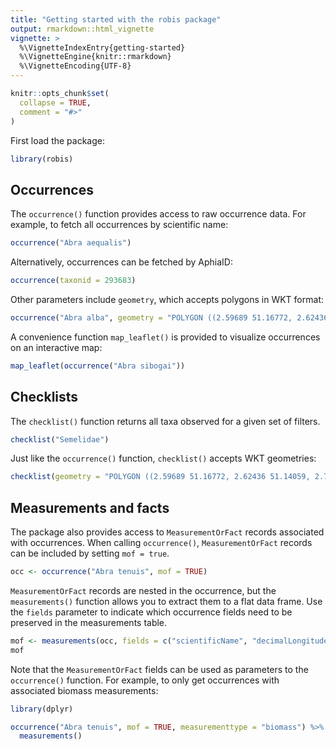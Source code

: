 ```yaml
---
title: "Getting started with the robis package"
output: rmarkdown::html_vignette
vignette: >
  %\VignetteIndexEntry{getting-started}
  %\VignetteEngine{knitr::rmarkdown}
  %\VignetteEncoding{UTF-8}
---
```


```r
knitr::opts_chunk$set(
  collapse = TRUE,
  comment = "#>"
)
```

First load the package:

```r
library(robis)
```

## Occurrences

The `occurrence()` function provides access to raw occurrence data. For example, to fetch all occurrences by scientific name:

```r
occurrence("Abra aequalis")
```

Alternatively, occurrences can be fetched by AphiaID:

```r
occurrence(taxonid = 293683)
```

Other parameters include `geometry`, which accepts polygons in WKT format:

```r
occurrence("Abra alba", geometry = "POLYGON ((2.59689 51.16772, 2.62436 51.14059, 2.76066 51.19225, 2.73216 51.20946, 2.59689 51.16772))")
```

A convenience function `map_leaflet()` is provided to visualize occurrences on an interactive map:

```r
map_leaflet(occurrence("Abra sibogai"))
```

## Checklists

The `checklist()` function returns all taxa observed for a given set of filters.

```r
checklist("Semelidae")
```

Just like the `occurrence()` function, `checklist()` accepts WKT geometries:

```r
checklist(geometry = "POLYGON ((2.59689 51.16772, 2.62436 51.14059, 2.76066 51.19225, 2.73216 51.20946, 2.59689 51.16772))")
```

## Measurements and facts

The package also provides access to `MeasurementOrFact` records associated with occurrences. When calling `occurrence()`, `MeasurementOrFact` records can be included by setting `mof = true`.

```r
occ <- occurrence("Abra tenuis", mof = TRUE)
```

`MeasurementOrFact` records are nested in the occurrence, but the `measurements()` function allows you to extract them to a flat data frame. Use the `fields` parameter to indicate which occurrence fields need to be preserved in the measurements table.

```r
mof <- measurements(occ, fields = c("scientificName", "decimalLongitude", "decimalLatitude"))
mof
```

Note that the `MeasurementOrFact` fields can be used as parameters to the `occurrence()` function. For example, to only get occurrences with associated biomass measurements:

```r
library(dplyr)

occurrence("Abra tenuis", mof = TRUE, measurementtype = "biomass") %>%
  measurements()
```
